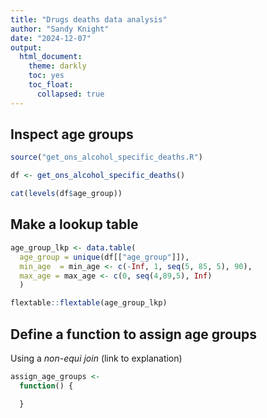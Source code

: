 ```yaml
---
title: "Drugs deaths data analysis"
author: "Sandy Knight"
date: "2024-12-07"
output:
  html_document:
    theme: darkly
    toc: yes
    toc_float:
      collapsed: true
---
```


## Inspect age groups
```r

source("get_ons_alcohol_specific_deaths.R")

df <- get_ons_alcohol_specific_deaths()

cat(levels(df$age_group))

```
## Make a lookup table

```r
age_group_lkp <- data.table(
  age_group = unique(df[["age_group"]]),
  min_age  = min_age <- c(-Inf, 1, seq(5, 85, 5), 90),
  max_age = max_age <- c(0, seq(4,89,5), Inf)
  )

flextable::flextable(age_group_lkp)
```
## Define a function to assign age groups
Using a *non-equi join* (link to explanation)
```r
assign_age_groups <-
  function() {

  }
```
